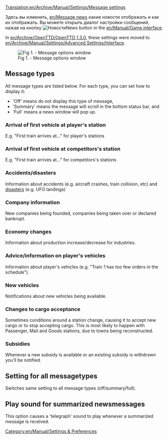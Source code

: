 [[Translation:en/Archive/Manual/Settings/Message settings]]
{{ru/Исторический}}


Здесь вы изменить, [[en/Message news]] какие новости отображать и как их отображать.
Вы можете открыть диалог настройки сообщений, нажав на кнопку [[File:en/Manual/Manual html 2a55c3aa.png|Новости]]News button in the [[en/Manual/Game interface]].

In [[en/Archive/OpenTTD/OpenTTD 1.3.0]], these settings were moved to [[en/Archive/Manual/Settings/Advanced Settings/Interface]].

[[File:en/Archive/Manual/Settings/Messageoptions.png|center|frame|Fig 1. - Message options window]]


{{en/Feature|-1.2}}

== Message types ==
All message types are listed below. For each type, you can set how to display it:
* 'Off' means do not display this type of message,
* 'Summary' means the message will scroll in the bottom status bar, and
* 'Full' means a news window will pop up.

=== Arrival of first vehicle at player's station ===
E.g. "First train arrives at..." for player's stations

=== Arrival of first vehicle at competitors's station ===
E.g. "First train arrives at..." for competitors's stations

=== Accidents/disasters ===
Information about accidents (e.g. aircraft crashes, train collision, etc) and [[en/Manual/Disasters|disasters]] (e.g. UFO landings)

=== Company information ===
New companies being founded, companies being taken over or declared bankrupt.

=== Economy changes ===
Information about production increase/decrease for industries.

=== Advice/information on player's vehicles ===
Information about player's vehicles (e.g. "Train 1 has too few orders in the schedule").

=== New vehicles ===
Notifications about new vehicles being available.

=== Changes to cargo acceptance ===
Sometimes conditions around a station change, causing it to accept new cargo or to stop accepting cargo. This is most likely to happen with Passenger, Mail and Goods stations, due to towns being reconstructed.

=== Subsidies ===
Whenever a new subsidy is available or an existing subsidy is withdrawn you'll be notified.

== Setting for all messagetypes ==
Switches same setting to all message types (off/summary/full).

== Play sound for summarized newsmessages ==
This option causes a 'telegraph' sound to play whenever a summarized message is received.


[[Category:en/Manual/Settings & Preferences]]